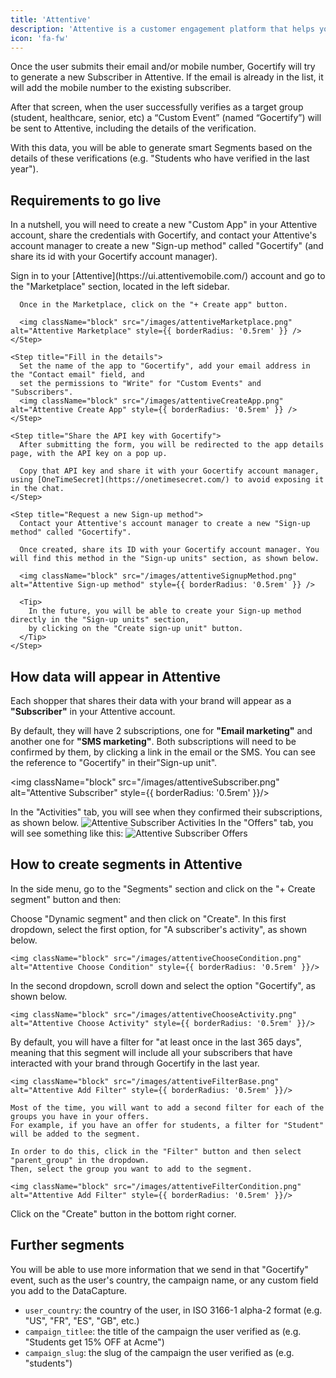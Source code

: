```yaml
---
title: 'Attentive'
description: 'Attentive is a customer engagement platform that helps you build and grow your email and SMS list.'
icon: 'fa-fw'
---
```


Once the user submits their email and/or mobile number, Gocertify will try to generate a new Subscriber in Attentive. 
If the email is already in the list, it will add the mobile number to the existing subscriber.

After that screen, when the user successfully verifies as a target group (student, healthcare, senior, etc) 
a “Custom Event” (named “Gocertify”) will be sent to Attentive, including the details of the verification.

With this data, you will be able to generate smart Segments based on the details of these verifications 
(e.g. "Students who have verified in the last year").

## Requirements to go live

In a nutshell, you will need to create a new "Custom App" in your Attentive account, share the credentials with 
Gocertify, and contact your Attentive's account manager to create a new "Sign-up method" called "Gocertify" 
(and share its id with your Gocertify account manager).

<Accordion title="See step by step tutorial">
  <Steps>
    <Step title="Create a new custom app">
      Sign in to your [Attentive](https://ui.attentivemobile.com/) account and go to the "Marketplace" section, located in the left sidebar.

      Once in the Marketplace, click on the "+ Create app" button.

      <img className="block" src="/images/attentiveMarketplace.png" alt="Attentive Marketplace" style={{ borderRadius: '0.5rem' }} />
    </Step>

    <Step title="Fill in the details">
      Set the name of the app to "Gocertify", add your email address in the "Contact email" field, and 
      set the permissions to "Write" for "Custom Events" and "Subscribers".
      <img className="block" src="/images/attentiveCreateApp.png" alt="Attentive Create App" style={{ borderRadius: '0.5rem' }} />
    </Step>

    <Step title="Share the API key with Gocertify">
      After submitting the form, you will be redirected to the app details page, with the API key on a pop up.

      Copy that API key and share it with your Gocertify account manager, using [OneTimeSecret](https://onetimesecret.com/) to avoid exposing it in the chat.
    </Step>

    <Step title="Request a new Sign-up method">
      Contact your Attentive's account manager to create a new "Sign-up method" called "Gocertify".

      Once created, share its ID with your Gocertify account manager. You will find this method in the "Sign-up units" section, as shown below.

      <img className="block" src="/images/attentiveSignupMethod.png" alt="Attentive Sign-up method" style={{ borderRadius: '0.5rem' }} />

      <Tip>
        In the future, you will be able to create your Sign-up method directly in the "Sign-up units" section, 
        by clicking on the "Create sign-up unit" button.
      </Tip>
    </Step>
  </Steps>
</Accordion>

## How data will appear in Attentive

Each shopper that shares their data with your brand will appear as a **"Subscriber"** in your Attentive account.

By default, they will have 2 subscriptions, one for **"Email marketing"** and another one for **"SMS marketing"**. 
Both subscriptions will need to be confirmed by them, by clicking a link in the email or the SMS. 
You can see the reference to "Gocertify" in their"Sign-up unit".

<img className="block" src="/images/attentiveSubscriber.png" alt="Attentive Subscriber" style={{ borderRadius: '0.5rem' }}/>

<CardGroup>
  <Card>
    In the "Activities" tab, you will see when they confirmed their subscriptions, as shown below.
    <img
      className="block"
      src="/images/attentiveSubscriberActivities.png"
      alt="Attentive Subscriber Activities"
      style={{ borderRadius: '0.5rem' }}/>
  </Card>

  <Card>
    In the "Offers" tab, you will see something like this:
    <img
      className="block"
      src="/images/attentiveSubscriberOffers.png"
      alt="Attentive Subscriber Offers"
      style={{ borderRadius: '0.5rem' }}/>
  </Card>
</CardGroup>

## How to create segments in Attentive

In the side menu, go to the "Segments" section and click on the "+ Create segment" button and then:

<Steps>
  <Step title="Choose the type of segment">
    Choose "Dynamic segment" and then click on "Create".
  </Step>

  <Step title="Choose condition">
    In this first dropdown, select the first option, for "A subscriber's activity", as shown below.

    <img className="block" src="/images/attentiveChooseCondition.png" alt="Attentive Choose Condition" style={{ borderRadius: '0.5rem' }}/>
  </Step>

  <Step title="Choose activitiy">
    In the second dropdown, scroll down and select the option "Gocertify", as shown below.

    <img className="block" src="/images/attentiveChooseActivity.png" alt="Attentive Choose Activity" style={{ borderRadius: '0.5rem' }}/>
  </Step>

  <Step title="Add a filter">
    By default, you will have a filter for "at least once in the last 365 days", meaning that this segment
    will include all your subscribers that have interacted with your brand through Gocertify in the last year.

    <img className="block" src="/images/attentiveFilterBase.png" alt="Attentive Add Filter" style={{ borderRadius: '0.5rem' }}/>

    Most of the time, you will want to add a second filter for each of the groups you have in your offers. 
    For example, if you have an offer for students, a filter for "Student" will be added to the segment.

    In order to do this, click in the "Filter" button and then select "parent_group" in the dropdown. 
    Then, select the group you want to add to the segment.

    <img className="block" src="/images/attentiveFilterCondition.png" alt="Attentive Add Filter" style={{ borderRadius: '0.5rem' }}/>
  </Step>

  <Step title="Save the segment">
    Click on the "Create" button in the bottom right corner.
  </Step>
</Steps>

## Further segments

You will be able to use more information that we send in that "Gocertify" event, such as the user's country,
the campaign name, or any custom field you add to the DataCapture.

- `user_country`: the country of the user, in ISO 3166-1 alpha-2 format (e.g. "US", "FR", "ES", "GB", etc.)
- `campaign_titlee`: the title of the campaign the user verified as (e.g. "Students get 15% OFF at Acme")
- `campaign_slug`: the slug of the campaign the user verified as (e.g. "students")




